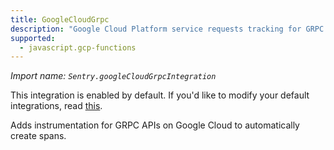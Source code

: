```yaml
---
title: GoogleCloudGrpc
description: "Google Cloud Platform service requests tracking for GRPC APIs. (default)"
supported:
  - javascript.gcp-functions
---
```


_Import name: `Sentry.googleCloudGrpcIntegration`_

This integration is enabled by default. If you'd like to modify your default integrations, read [this](./../#modifying-default-integrations).

Adds instrumentation for GRPC APIs on Google Cloud to automatically create spans.
